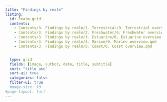 ```yaml
---
title: "Findings by realm"
listing:
  id: Realm-grid
  contents:
    - Contents/3. Findings by realm/1. Terrestrial/0. Terrestrial overview.qmd
    - Contents/3. Findings by realm/2. Freshwater/0. Freshwater overview.qmd
    - Contents/3. Findings by realm/3. Estuarine/0. Estuarine overview.qmd 
    - Contents/3. Findings by realm/4. Marine/0. Marine overview.qmd    
    - Contents/3. Findings by realm/5. Coast/0. Coast overview.qmd          


  type: grid
  fields: [image, author, date, title, subtitle]
  sort: "title asc"
  sort-ui: true
  categories: false
  filter-ui: true
  #page-size: 10     
#page-layout: full
---
```

